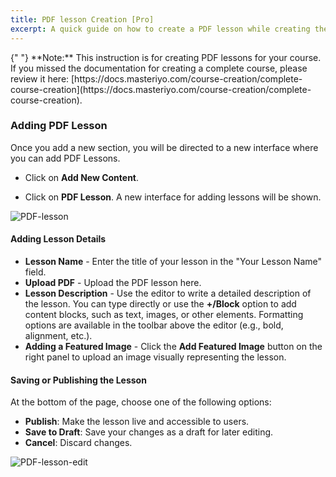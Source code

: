```yaml
---
title: PDF lesson Creation [Pro]
excerpt: A quick guide on how to create a PDF lesson while creating the course.
---
```


<Callout>
  {" "} 
**Note:** This instruction is for creating PDF lessons for your course. If you missed the documentation for creating a complete course, please review it here: [https://docs.masteriyo.com/course-creation/complete-course-creation](https://docs.masteriyo.com/course-creation/complete-course-creation).
</Callout>

### Adding PDF Lesson

Once you add a new section, you will be directed to a new interface where you can add PDF Lessons.

- Click on **Add New Content**.

- Click on **PDF Lesson**. A new interface for adding lessons will be shown.

![PDF-lesson](https://github.com/user-attachments/assets/54668aa6-96f4-49c9-82a2-220b64ed154b)

#### Adding Lesson Details
   - **Lesson Name** - Enter the title of your lesson in the "Your Lesson Name" field.
   - **Upload PDF** - Upload the PDF lesson here.
   - **Lesson Description** - Use the editor to write a detailed description of the lesson. You can type directly or use the **+/Block** option to add content blocks, such as text, images, or other elements. Formatting options are available in the toolbar above the editor (e.g., bold, alignment, etc.).
   - **Adding a Featured Image** - Click the **Add Featured Image** button on the right panel to upload an image visually representing the lesson.

#### Saving or Publishing the Lesson

At the bottom of the page, choose one of the following options:
- **Publish**: Make the lesson live and accessible to users.
- **Save to Draft**: Save your changes as a draft for later editing.
- **Cancel**: Discard changes.

![PDF-lesson-edit](https://github.com/user-attachments/assets/34ae111a-db6f-4929-821e-5d1c272992eb)
